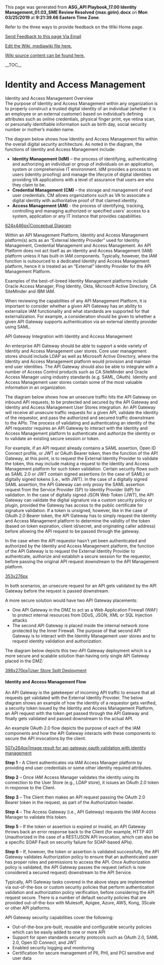 ﻿<p>This page was generated from <b>ASG_API Playbook_17.00 Identity Management_01.03_SME Review Resolved {max.girin}.docx</b> on <b>Mon 03/25/2019</b> at <b> 9:21:39.66 Eastern Time Zone</b>.</p>
<p>Refer to the three ways to provide feedback on the Wiki Home page.</p>
<p><a href="mailto:ronald.opperman@va.gov;paul.marshall4@va.gov?subject=ASG_API Playbook_17.00 Identity Management_01.03_SME Review Resolved {max.girin}">Send Feedback to this page Via Email</a></p>
<p><a href="https://github.com/department-of-veterans-affairs/ES-ASG/tree/master/Projects/ES%20ASG/ES%20ASG%20API%20Playbook%20Project/Content/17.00%20ASG_API%20Playbook_Identity%20Management_Section/17.00 ASG_API Playbook_Identity Management_Section.mediawiki">Edit the Wiki .mediawiki file here.</a></p>
<p><a href=https://github.com/department-of-veterans-affairs/ES-ASG/tree/master/Projects/ES%20ASG/ES%20ASG%20API%20Playbook%20Project/Content/17.00%20ASG_API%20Playbook_Identity%20Management_Section>Wiki source content can be found here.</a></p>
<p>__TOC__</p>
= Identity and Access Management =

Identity and Access Management Overview<br />
The purpose of Identity and Access Management within any organization is to properly construct a trusted digital identity of an individual (whether it is an employee or an external customer) based on individual’s defining attributes such as online credentials, physical finger print, eye retina scan, or personally identifiable information such as birth day, social security number or mother’s maiden name.

The diagram below shows how Identity and Access Management fits within the overall digital security architecture. As noted in the diagram, the functions of Identity and Access Management include:

* '''Identity Management (IdM)''' – the process of identifying, authenticating and authorizing an individual or group of individuals on an application, system or comprehensive IT environment. IdM provides a process to vet users (identity proofing) and manage the lifecycle of digital identities providing VA applications with a level of assurance that users are who they claim to be.
* '''Credential Management (CM)''' – the storage and management of end user credentials. CM allows organizations such as VA to associate a digital identity with authoritative proof of that claimed identity.
* '''Access Management (AM)''' - the process of identifying, tracking, controlling and managing authorized or specified users' access to a system, application or any IT instance that provides capabilities.

[[https://github.com/department-of-veterans-affairs/ES-ASG/raw/master/Projects/ES%20ASG/ES%20ASG%20API%20Playbook%20Project/Content/17.00%20ASG_API%20Playbook_Identity%20Management_Section/media/image1.png|624x446px|Conceptual Diagram]]

Within an API Management Platform, Identity and Access Management platform(s) acts as an “External Identity Provider” used for Identity Management, Credential Management and Access Management. An API Platform does not act itself as an Identity and Access Management (IAM) platform unless it has built-in IAM components. Typically, however, the IAM function is outsourced to a dedicated Identity and Access Management platform, hence it is treated as an “External” Identity Provider for the API Management Platform.

Examples of the best-of-breed Identity Management platforms include Oracle Access Manager, Ping Identity, Okta, Microsoft Active Directory, CA SiteMinder and IBM IAM.

When reviewing the capabilities of any API Management Platform, it is important to consider whether a given API Gateway has an ability to externalize IAM functionality and what standards are supported for that externalization. For example, a consideration should be given to whether a given API Gateway supports authentication via an external identity provider using SAML.

API Gateway Integration with Identity and Access Management

An enterprise API Gateway should be able to support a wide variety of Identity and Access Management user stores. Core user management stores should include LDAP as well as Microsoft Active Directory, where the Identity and Access Management platform would provision and maintain end user identities. The API Gateway should also be able to integrate with a number of Access Control products such as CA SiteMinder and Oracle Access Manager using industry standards (e.g. SAML, OAuth). Identity and Access Management user stores contain some of the most valuable information in an organization.

The diagram below shows how an unsecure traffic hits the API Gateway on inbound API requests, to be protected and secured by the API Gateway and Identity and Access Management User Stores integration. An API Gateway will receive all unsecure traffic requests for a given API, validate the identity of the requestor, and pass the authorized and secured traffic downstream to the APIs. The process of validating and authenticating an identity of the API requestor requires an API Gateway to interact with the Identity and Access Management platform to authenticate and authorize the identity or to validate an existing secure session or token.

For example, if an API request already contains a SAML assertion, Open ID Connect profile, or JWT or OAuth Bearer token, then the function of the API Gateway, at this point, is to request the External Identity Provider to validate the token, this may include making a request to the Identity and Access Management platform for such token validation. Certain security flows such as SAML 2.0 or JWT contain signed assertions (in the case of SAML) or digitally signed tokens (i.e., with JWT). In the case of a digitally signed SAML assertion, the API Gateway can only proxy the SAML assertion request from the Service Provider (SP) to Identity Provider (IdP) for validation. In the case of digitally signed JSON Web Token (JWT), the API Gateway can validate the digital signature via a custom security policy or plugin, provided the Gateway has access to the public certificate for signature validation. If a token is unsigned, however, like in the case of OAuth 2.0 Bearer token, the API Gateway has to simply request the Identity and Access Management platform to determine the validity of the token (based on token expiration, client id/secret, and originating caller address) before allowing the API request to be passed through the gateway.

In the case when the API requestor hasn’t yet been authenticated and authorized by the Identity and Access Management platform, the function of the API Gateway is to request the External Identity Provider to authenticate, authorize and establish a secure session for the requestor, before passing the original API request downstream to the API Management platform.

[[https://github.com/department-of-veterans-affairs/ES-ASG/raw/master/Projects/ES%20ASG/ES%20ASG%20API%20Playbook%20Project/Content/17.00%20ASG_API%20Playbook_Identity%20Management_Section/media/image2.png|353x276px]]

In both scenarios, an unsecure request for an API gets validated by the API Gateway before the request is passed downstream.

A more secure solution would have two API Gateway placements:

* One API Gateway in the DMZ to act as a Web Application Firewall (WAF) to protect internal resources from DDoS, JSON, XML or SQL Injection attacks
* The second API Gateway is placed inside the internal network zone protected by the Inner Firewall. The purpose of that second API Gateway is to interact with the Identity Management user stores and to request identity validation and authorization.

The diagram below depicts this two-API Gateway deployment which is a more secure and scalable solution than having only single API Gateway placed in the DMZ:

[[https://github.com/department-of-veterans-affairs/ES-ASG/raw/master/Projects/ES%20ASG/ES%20ASG%20API%20Playbook%20Project/Content/17.00%20ASG_API%20Playbook_Identity%20Management_Section/media/image3.png|398x270px|User Store Split Deployment]]

==== Identity and Access Management Flow ====

An API Gateway is the gatekeeper of incoming API traffic to ensure that all requests get validated with the External Identity Provider. The below diagram shows an example of how the identity of a requestor gets verified, a security token issued by the Identity and Access Management Platform, an API request with the token get passed through the API Gateway and finally gets validated and passed downstream to the actual API.

An example OAuth 2.0 flow depicts the purpose of each of the IAM components and how the API Gateway interacts with these components to secure the API invocations by the client.

[[https://github.com/department-of-veterans-affairs/ES-ASG/raw/master/Projects/ES%20ASG/ES%20ASG%20API%20Playbook%20Project/Content/17.00%20ASG_API%20Playbook_Identity%20Management_Section/media/image4.png|507x264px|Image result for api gateway oauth validation with identity management]]

'''Step 1''' – A Client authenticates via IAM Access Manager platform by providing end user credentials or some other identity required attributes.

'''Step 2''' – Once IAM Access Manager validates the identity using its connection to the User Store (e.g., LDAP store), it issues an OAuth 2.0 token in response to the Client.

'''Step 3''' – The Client then makes an API request passing the OAuth 2.0 Bearer token in the request, as part of the Authorization header.

'''Step 4''' – The Access Gateway (i.e., API Gateway) requests the IAM Access Manager to validate this token.

'''Step 5''' – If the token or assertion is expired or invalid, an API Gateway throws back an error response back to the Client (for example, HTTP 401 Unauthorized in the case of a REST/JSON API invocation, which can also be a specific SOAP Fault on security failure for SOAP-based APIs).

'''Step 6''' – If, however, the token or assertion is validated successfully, the API Gateway validates Authorization policy to ensure that an authenticated user has proper roles and permissions to access the API. Once Authorization policy is validated, the API Gateway passes the request (which is now considered a secured request) downstream to the API Service.

Typically, API Gateway tasks covered in the above steps are implemented via out-of-the-box or custom security policies that perform authentication validation and authorization policy verification, before considering the API request secure. There is a number of default security policies that are provided out-of-the-box with Mulesoft, Apigee, Azure, AWS, Kong, 3Scale or other API platforms.

API Gateway security capabilities cover the following:

* Out-of-the-box pre-built, reusable and configurable security policies which can be easily added to one or more API
* Support for open standards security protocols such as OAuth 2.0, SAML 2.0, Open ID Connect, and JWT
* Enabled security logging and monitoring
* Certification for secure management of PII, PHI, and PCI sensitive end user data








